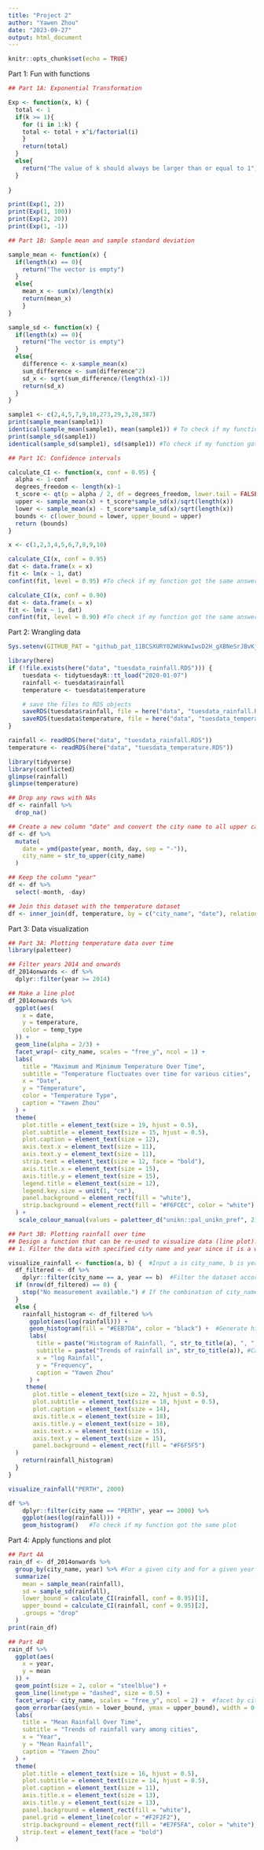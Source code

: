 ---
title: "Project 2"
author: "Yawen Zhou"
date: "2023-09-27"
output: html_document
---




```{r setup, include=FALSE}
knitr::opts_chunk$set(echo = TRUE)

```

Part 1: Fun with functions
```{r}
## Part 1A: Exponential Transformation

Exp <- function(x, k) {
  total <- 1
  if(k >= 1){
    for (i in 1:k) {
    total <- total + x^i/factorial(i)
    }
    return(total)
  }
  else{
    return("The value of k should always be larger than or equal to 1")
  }
  
}

print(Exp(1, 2))
print(Exp(1, 100))
print(Exp(2, 20))
print(Exp(1, -1))

```

```{r}
## Part 1B: Sample mean and sample standard deviation

sample_mean <- function(x) {
  if(length(x) == 0){
    return("The vector is empty")
  }
  else{
    mean_x <- sum(x)/length(x)
    return(mean_x)
    }
}

sample_sd <- function(x) {
  if(length(x) == 0){
    return("The vector is empty")
  }
  else{
    difference <- x-sample_mean(x)
    sum_difference <- sum(difference^2)
    sd_x <- sqrt(sum_difference/(length(x)-1))
    return(sd_x)
  }
}

sample1 <- c(2,4,5,7,9,10,273,29,3,28,387)
print(sample_mean(sample1))
identical(sample_mean(sample1), mean(sample1)) # To check if my function got the same answer
print(sample_sd(sample1))
identical(sample_sd(sample1), sd(sample1)) #To check if my function got the same answer

```

```{r}
## Part 1C: Confidence intervals

calculate_CI <- function(x, conf = 0.95) {
  alpha <- 1-conf
  degrees_freedom <- length(x)-1
  t_score <- qt(p = alpha / 2, df = degrees_freedom, lower.tail = FALSE)
  upper <- sample_mean(x) + t_score*sample_sd(x)/sqrt(length(x))
  lower <- sample_mean(x) - t_score*sample_sd(x)/sqrt(length(x))
  bounds <- c(lower_bound = lower, upper_bound = upper)
  return (bounds)
}

x <- c(1,2,3,4,5,6,7,8,9,10)

calculate_CI(x, conf = 0.95)
dat <- data.frame(x = x)
fit <- lm(x ~ 1, dat)
confint(fit, level = 0.95) #To check if my function got the same answer

calculate_CI(x, conf = 0.90)
dat <- data.frame(x = x)
fit <- lm(x ~ 1, dat)
confint(fit, level = 0.90) #To check if my function got the same answer

```

Part 2: Wrangling data
```{r}
Sys.setenv(GITHUB_PAT = "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")  #Address the rate limit issue by using personal access token

library(here)
if (!file.exists(here("data", "tuesdata_rainfall.RDS"))) {
    tuesdata <- tidytuesdayR::tt_load("2020-01-07")
    rainfall <- tuesdata$rainfall
    temperature <- tuesdata$temperature

    # save the files to RDS objects
    saveRDS(tuesdata$rainfall, file = here("data", "tuesdata_rainfall.RDS"))
    saveRDS(tuesdata$temperature, file = here("data", "tuesdata_temperature.RDS"))
}

rainfall <- readRDS(here("data", "tuesdata_rainfall.RDS"))
temperature <- readRDS(here("data", "tuesdata_temperature.RDS"))

library(tidyverse)
library(conflicted)
glimpse(rainfall)
glimpse(temperature)
```

```{r}
## Drop any rows with NAs
df <- rainfall %>%
  drop_na()

## Create a new column "date" and convert the city name to all upper case
df <- df %>%
  mutate(
    date = ymd(paste(year, month, day, sep = "-")),
    city_name = str_to_upper(city_name)
  )

## Keep the column "year"
df <- df %>%
  select(-month, -day)

## Join this dataset with the temperature dataset 
df <- inner_join(df, temperature, by = c("city_name", "date"), relationship = "many-to-many")

```

Part 3: Data visualization
```{r, fig.width=10, fig.height=8}
## Part 3A: Plotting temperature data over time
library(paletteer)

## Filter years 2014 and onwards
df_2014onwards <- df %>%
  dplyr::filter(year >= 2014)

## Make a line plot
df_2014onwards %>%
  ggplot(aes(
    x = date,
    y = temperature,
    color = temp_type
  )) +
  geom_line(alpha = 2/3) +
  facet_wrap(~ city_name, scales = "free_y", ncol = 1) +
  labs(
    title = "Maximum and Minimum Temperature Over Time",
    subtitle = "Temperature fluctuates over time for various cities",
    x = "Date",
    y = "Temperature",
    color = "Temperature Type",
    caption = "Yawen Zhou"
  ) +
  theme(
    plot.title = element_text(size = 19, hjust = 0.5),
    plot.subtitle = element_text(size = 15, hjust = 0.5),
    plot.caption = element_text(size = 12),
    axis.text.x = element_text(size = 11),
    axis.text.y = element_text(size = 11),
    strip.text = element_text(size = 12, face = "bold"),
    axis.title.x = element_text(size = 15),
    axis.title.y = element_text(size = 15),
    legend.title = element_text(size = 12),
    legend.key.size = unit(1, "cm"),
    panel.background = element_rect(fill = "white"),
    strip.background = element_rect(fill = "#F6FCEC", color = "white")
  ) +
   scale_colour_manual(values = paletteer_d("unikn::pal_unikn_pref", 2))

## Part 3B: Plotting rainfall over time
## Design a function that can be re-used to visualize data (line plot): Write a function to use ggplot to generate histogram according to the input city_name and year.
## 1. Filter the data with specified city name and year since it is a way to get data of the input city and year 2. Use if/else to check if there is no combination of city name and year, if yes, stop. It is a way to detect empty data and show error. 3. Use ggplot to draw a histogram (geom_histogram()) of rainfall in log scale, use theme() to make the plot better looking.

visualize_rainfall <- function(a, b) {  #Input a is city_name, b is year
  df_filtered <- df %>%   
    dplyr::filter(city_name == a, year == b)  #Filter the dataset according to the input city_name and year
  if (nrow(df_filtered) == 0) {
    stop("No measurement available.") # If the combination of city_name and year has no measurement, stop
  }
  else {
    rainfall_histogram <- df_filtered %>%
      ggplot(aes(log(rainfall))) +
      geom_histogram(fill = "#EEB7DA", color = "black") +  #Generate histogram describing the distribution of log(rainfall) from df_filter
      labs(
        title = paste("Histogram of Rainfall, ", str_to_title(a), ", ", b),
        subtitle = paste("Trends of rainfall in", str_to_title(a)), #Can not use a specific subtitle describing trend because the city varies
        x = "log Rainfall", 
        y = "Frequency",
        caption = "Yawen Zhou"
      ) +
     theme(
       plot.title = element_text(size = 22, hjust = 0.5),
       plot.subtitle = element_text(size = 18, hjust = 0.5),
       plot.caption = element_text(size = 14),
       axis.title.x = element_text(size = 18),
       axis.title.y = element_text(size = 18),
       axis.text.x = element_text(size = 15),
       axis.text.y = element_text(size = 15),
       panel.background = element_rect(fill = "#F6F5F5")
  ) 
    return(rainfall_histogram) 
  }
}

visualize_rainfall("PERTH", 2000)

df %>%
    dplyr::filter(city_name == "PERTH", year == 2000) %>%
    ggplot(aes(log(rainfall))) +
    geom_histogram()   #To check if my function got the same plot

```

Part 4: Apply functions and plot
```{r}
## Part 4A
rain_df <- df_2014onwards %>%
  group_by(city_name, year) %>% #For a given city and for a given year
  summarize(
    mean = sample_mean(rainfall),
    sd = sample_sd(rainfall),
    lower_bound = calculate_CI(rainfall, conf = 0.95)[1],
    upper_bound = calculate_CI(rainfall, conf = 0.95)[2],
    .groups = "drop"
  )
print(rain_df)

## Part 4B
rain_df %>%
  ggplot(aes(
    x = year,
    y = mean   
  )) +
  geom_point(size = 2, color = "steelblue") +
  geom_line(linetype = "dashed", size = 0.5) +
  facet_wrap(~ city_name, scales = "free_y", ncol = 2) +  #facet by city_name
  geom_errorbar(aes(ymin = lower_bound, ymax = upper_bound), width = 0.2, color = "#606060") +  #draw error bar
  labs(
    title = "Mean Rainfall Over Time",
    subtitle = "Trends of rainfall vary among cities",
    x = "Year", 
    y = "Mean Rainfall",
    caption = "Yawen Zhou"
  ) +
  theme(
    plot.title = element_text(size = 16, hjust = 0.5),
    plot.subtitle = element_text(size = 14, hjust = 0.5),
    plot.caption = element_text(size = 11),
    axis.title.x = element_text(size = 13),
    axis.title.y = element_text(size = 13),
    panel.background = element_rect(fill = "white"),
    panel.grid = element_line(color = "#F2F2F2"),
    strip.background = element_rect(fill = "#E7F5FA", color = "white"),
    strip.text = element_text(face = "bold")
  )

```